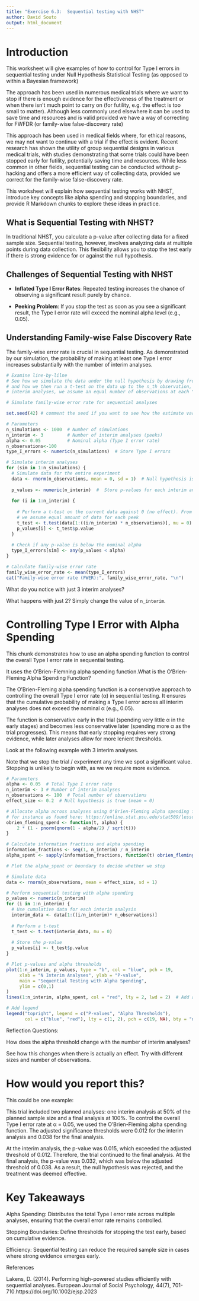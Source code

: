 ```yaml
---
title: "Exercise 6.3:  Sequential testing with NHST"
author: David Souto
output: html_document
---
```


# Introduction

This worksheet will give examples of how to control for Type I errors in sequential testing under Null Hypothesis Statistical Testing (as opposed to within a Bayesian framework)

The approach has been used in numerous medical trials where we want to stop if there is enough evidence for the effectiveness of the treatment or when there isn't much point to carry on (for futility, e.g. the effect is too small to matter). Although less commonly used elsewhere it can be used to save time and resources and is valid provided we have a way of correcting for FWFDR (or family-wise false-discovery rate)

This approach has been used in medical fields where, for ethical reasons, we may not want to continue with a trial if the effect is evident. Recent research has shown the utility of group sequential designs in various medical trials, with studies demonstrating that some trials could have been stopped early for futility, potentially saving time and resources. While less common in other fields, sequential testing can be conducted without p-hacking and offers a more efficient way of collecting data, provided we correct for the family-wise false-discovery rate.

This worksheet will explain how sequential testing works with NHST, introduce key concepts like alpha spending and stopping boundaries, and provide R Markdown chunks to explore these ideas in practice.
  
## What is Sequential Testing with NHST?

In traditional NHST, you calculate a p-value after collecting data for a fixed sample size. Sequential testing, however, involves analyzing data at multiple points during data collection. This flexibility allows you to stop the test early if there is strong evidence for or against the null hypothesis.

## Challenges of Sequential Testing with NHST

- **Inflated Type I Error Rates**: Repeated testing increases the chance of observing a significant result purely by chance.

- **Peeking Problem**: If you stop the test as soon as you see a significant result, the Type I error rate will exceed the nominal alpha level (e.g., 0.05).

## Understanding Family-wise False Discovery Rate

The family-wise error rate is crucial in sequential testing. As demonstrated by our simulation, the probability of making at least one Type I error increases substantially with the number of interim analyses.

```r

# Examine line-by-lilne
# See how we simulate the data under the null hypothesis by drawing from a random normal distribution
# and how we then run a t-test on the data up to the n_th observation, as determined by the number of 
# interim analyses, we assume an equal number of observations at each "peek"

# Simulate family-wise error rate for sequential analyses

set.seed(42) # comment the seed if you want to see how the estimate varies with new iterations

# Parameters
n_simulations <- 1000  # Number of simulations
n_interim <- 3         # Number of interim analyses (peeks)
alpha <- 0.05          # Nominal alpha (Type I error rate)
n_observations<-100
type_I_errors <- numeric(n_simulations)  # Store Type I errors

# Simulate interim analyses
for (sim in 1:n_simulations) {
  # Simulate data for the entire experiment
  data <- rnorm(n_observations, mean = 0, sd = 1)  # Null hypothesis is true (mean = 0)
  
  p_values <- numeric(n_interim)  #  Store p-values for each interim analysis: Define an array of n_interim numeric values
  
  for (i in 1:n_interim) {
    
    # Perform a t-test on the current data against 0 (no effect). From observation 1 to the number of observations divided       by the number of interim analysis
    # we assume equal amount of data for each peek
    t_test <- t.test(data[1:((i/n_interim) * n_observations)], mu = 0)  # Incrementally analyze
    p_values[i] <- t_test$p.value
  }
  
  # Check if any p-value is below the nominal alpha
  type_I_errors[sim] <- any(p_values < alpha)
}

# Calculate family-wise error rate
family_wise_error_rate <- mean(type_I_errors)
cat("Family-wise error rate (FWER):", family_wise_error_rate, "\n")


```
What do you notice with just 3 interim analyses? 

What happens with just 2? Simply change the value of `n_interim`.

# Controlling Type I Error with Alpha Spending

This chunk demonstrates how to use an alpha spending function to control the overall Type I error rate in sequential testing.

It uses the O'Brien-Flemning alpha spending function.What is the O'Brien-Fleming Alpha Spending Function?

The O'Brien-Fleming alpha spending function is a conservative approach to controlling the overall Type I error rate (α) in sequential testing. It ensures that the cumulative probability of making a Type I error across all interim analyses does not exceed the nominal α (e.g., 0.05).

The function is conservative early in the trial (spending very little α in the early stages) and becomes less conservative later (spending more α as the trial progresses). This means that early stopping requires very strong evidence, while later analyses allow for more lenient thresholds.

Look at the following example with 3 interim analyses. 

Note that we stop the trial / experiment any time we spot a significant value. Stopping is unlikely to begin with, as we we require more evidence.

```r

# Parameters
alpha <- 0.05  # Total Type I error rate
n_interim <- 3 # Number of interim analyses
n_observations <- 100  # Total number of observations
effect_size <- 0.2  # Null hypothesis is true (mean = 0)

# Allocate alpha across analyses using O'Brien-Fleming alpha spending function
# for instance as found here: https://online.stat.psu.edu/stat509/lesson/9/9.5
obrien_fleming_spend <- function(t, alpha) {
    2 * (1 - pnorm(qnorm(1 - alpha/2) / sqrt(t)))
}

# Calculate information fractions and alpha spending
information_fractions <- seq(1, n_interim) / n_interim
alpha_spent <- sapply(information_fractions, function(t) obrien_fleming_spend(t, alpha))

# Plot the alpha_spent or boundary to decide whether we stop

# Simulate data
data <- rnorm(n_observations, mean = effect_size, sd = 1)

# Perform sequential testing with alpha spending
p_values <- numeric(n_interim)
for (i in 1:n_interim) {
  # Use cumulative data for each interim analysis
  interim_data <- data[1:((i/n_interim)* n_observations)]
  
  # Perform a t-test
  t_test <- t.test(interim_data, mu = 0)
  
  # Store the p-value
  p_values[i] <- t_test$p.value
}

# Plot p-values and alpha thresholds
plot(1:n_interim, p_values, type = "b", col = "blue", pch = 19,
     xlab = "N Interim Analyses", ylab = "P-value",
     main = "Sequential Testing with Alpha Spending",
     ylim = c(0,1)
)
lines(1:n_interim, alpha_spent, col = "red", lty = 2, lwd = 2)  # Add alpha thresholds

# Add legend
legend("topright", legend = c("P-values", "Alpha Thresholds"),
       col = c("blue", "red"), lty = c(1, 2), pch = c(19, NA), bty = "n")

```

Reflection Questions:

How does the alpha threshold change with the number of interim analyses?

See how this changes when there is actually an effect. Try with different sizes and number of observations.

# How would you report this? 

This could be one example:

This trial included two planned analyses: one interim analysis at 50% of the planned sample size and a final analysis at 100%. To control the overall Type I error rate at α = 0.05, we used the O'Brien-Fleming alpha spending function. The adjusted significance thresholds were 0.012 for the interim analysis and 0.038 for the final analysis.

At the interim analysis, the p-value was 0.015, which exceeded the adjusted threshold of 0.012. Therefore, the trial continued to the final analysis. At the final analysis, the p-value was 0.032, which was below the adjusted threshold of 0.038. As a result, the null hypothesis was rejected, and the treatment was deemed effective.

# Key Takeaways

Alpha Spending: Distributes the total Type I error rate across multiple analyses, ensuring that the overall error rate remains controlled.

Stopping Boundaries: Define thresholds for stopping the test early, based on cumulative evidence.

Efficiency: Sequential testing can reduce the required sample size in cases where strong evidence emerges early.

References

Lakens, D. (2014). Performing high-powered studies efficiently with sequential analyses. European Journal of Social Psychology, 44(7), 701-710.https://doi.org/10.1002/ejsp.2023
